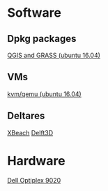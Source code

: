 = Software =
== Dpkg packages ==
[[qgis_grass_ubuntu1604|QGIS and GRASS (ubuntu 16.04)]]

== VMs ==
[[kvm_qemu_ubuntu1604|kvm/qemu (ubuntu 16.04)]]

== Deltares ==
[[xbeach_build|XBeach]]
[[delft3d_build|Delft3D]]

= Hardware =
[[dell_optiplex9020|Dell Optiplex 9020]]
